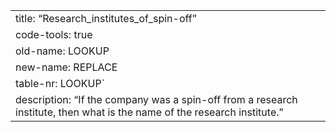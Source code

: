 ---
title: "Research_institutes_of_spin-off"
code-tools: true
old-name: LOOKUP
new-name: REPLACE
table-nr: LOOKUP`
description: "If the company was a spin-off from a research institute, then what is the name of the research institute."
---